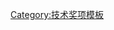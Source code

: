 {{Navbox
|name       = 突破奖获得者
|title      = [[突破奖]]获得者
|state      = {{{state|autocollapse}}}
|listclass  = hlist
|titlestyle = background:#eedd82;
|summary    = A list of Breakthrough Prize laureates
|groupstyle = background:#eedd82;

|group1 = [[基础物理学突破奖]]
|list1  = {{Navbox subgroup
|group1 = 2012年
|list1 = 
* [[尼马·阿尔卡尼-哈米德]]
* [[阿兰·古斯]]
* [[阿列克谢·基塔耶夫]] 
* [[马克西姆·孔采维奇]] 
* [[安德烈·林德]]
* [[胡安·马尔达西那]] 
* [[内森·塞伯格]]
* {{tsl|en|Ashoke Sen|阿索克·臣}}
* [[爱德华·威滕]]
|group2 = 2013年
|list2 = 
* [[亚历山大·泊里雅科夫]]
|group3 = ''特别奖''
|list3 =  
* [[史蒂芬·霍金]]
* {{tsl|en|Peter Jenni|彼得·熱尼}}
* [[法比奥拉·吉亞諾提]] ([[超環面儀器]]計劃)
* {{tsl|en|Michel Della Negra|米歇爾·迪也·奈格亞}}, 
* {{tsl|en|Tejinder Virdee|特金德·科迪}}, 
* {{tsl|en|Guido Tonelli|吉多·圖內利}}, 
* {{tsl|en|Joseph Incandela|約瑟·伊簡德拉}} ([[緊湊緲子線圈]]計劃)
* {{tsl|en|Lyn Evans|連·埃文斯}} ([[大型強子對撞機]]計劃) 
|group4 = 2014年
|list4 = 
* [[迈克尔·格林 (物理学家)|迈克尔·格林]]
* [[约翰·施瓦茨]]
|group5 = 2015年
|list5 = 
* [[索尔·珀尔马特]]和[[超新星宇宙學計畫]]成员
*[[布赖恩·施密特]], [[亚当·里斯]]和[[高红移超新星搜索队]]成员
|group6 = 2016年
|list6 = 
* [[王贻芳]]、[[陆锦标]]和[[大亚湾核反应堆中微子实验]]
* [[鈴木厚人]]和{{tsl|en|Kamioka Liquid Scintillator Antineutrino Detector|神岡液態閃爍體中微子探測器|KamLAND}}团队
* {{tsl|en|Koichiro Nishikawa|西川公一郎}}和[[K2K實驗|K2K]]/[[T2K實驗|T2K]]团队
* [[阿瑟·麦克唐纳]]和[[萨德伯里中微子观测站]]团队 
* [[梶田隆章]]和[[超级神冈探测器]]团队 
|group7 = ''特别奖''
|list7 = 
* [[朗納·德瑞福]]
* [[基普·索恩]]
* [[莱纳·魏斯]]
* [[LIGO科学合作组织]]
|group8 = 2017年
|list8 = 
* [[约瑟夫·波尔钦斯基]]
* [[安德鲁·施特罗明格]]
* [[卡姆朗·瓦法]]
|group9 = 2018年
|list9 = * [[查尔斯·L·本内特]]
* [[加里·欣肖]]
* [[诺曼·雅罗西克]]
* [[莱曼·佩吉]]
* [[大卫·斯伯格]]
* [[WMAP]]团队成员
|group10 = ''特别奖''
|list10 = 
* [[约瑟琳·贝尔·伯奈尔]]
|group11 = 2019年
|list11 = 
*[[查尔斯·凯恩]]
*{{link-de|尤金·梅莱|Eugene J. Mele}}
|group12 = ''特别奖''
|list12 = 
* [[塞尔焦·费拉拉]]
* {{link-en|丹尼尔·Z·弗里德曼|Daniel Z. Freedman}}
* [[彼得·范尼乌文赫伊曾]]
|group13 = 2020年
|list13 = 
* [[事件視界望遠鏡]]團隊
|group14 = 2021年
|list14 = 
* {{link-de|艾里克·阿德爾博格|Eric G. Adelberger}}
* {{link-de|延斯·岡拉克|Jens H. Gundlach}}
* {{link-de|布莱尼·赫克尔|Blayne Heckel}}
|group15 = ''特别奖''
|list15 = 
* [[史蒂文·溫伯格]]
|group16 = 2022年
|list16 = 
* [[香取秀俊]]
* [[葉軍]]
}}
|group2 = [[生命科学突破奖]]
|list2  = {{Navbox subgroup
|group1 = 2013年
|list1 = * [[科妮莉亚·巴格曼]]
* [[戴维·博特斯坦]]
* [[刘易斯·坎特利]]
* {{tsl|en|Hans Clevers|漢斯·克萊弗斯}}
* [[蒂蒂亚·德朗厄]]
* [[纳波莱奥内·费拉拉]]
* [[埃里克·兰德]]
* [[查尔斯·索耶斯]]
* [[罗伯特·温伯格]]
* [[山中伸彌]]
* [[贝尔特·福格尔斯泰因]]
|group2 = 2014年
|list2 = * [[詹姆斯·艾利森]]
* {{tsl|en|Mahlon DeLong|馬龍·迪隆}}
* [[迈克尔·N·霍尔]]
* [[罗伯特·兰格]]
* {{tsl|en|Richard P. Lifton|理查德·P·利夫頓}}
* [[亚历山大·瓦尔沙夫斯基]]
|group3 = 2015年
|list3 = * {{tsl|en|Alim Louis Benabid|阿里姆·路易·本納比}}
* [[查尔斯·戴维·阿利斯]]
* [[维克托·安布罗斯]]
* [[加里·鲁夫昆]]
* [[珍妮弗·道德纳]]
* [[埃玛纽埃勒·沙尔庞捷]]
|group4 = 2016年
|list4 = * {{tsl|en|Edward Boyden|愛德華·博伊頓}}
* [[卡尔·代塞尔罗思]]
* {{tsl|en|John Hardy (geneticist)|約翰·哈迪 (科学家)|約翰·哈迪}}
* {{tsl|en|Helen Hobbs|海倫·霍布斯}}
* [[斯万特·帕博]] 
|group5 = 2017年
|list5 = * [[斯蒂芬·埃利奇]]
* {{tsl|en|Harry F. Noller|哈里·F·諾勒}}
* {{tsl|en|Roeland Nusse|羅依·努塞}}
* [[大隅良典]]
* [[胡達·佐格比]]
|group6 = 2018年
|list6 = * [[乔安·佐利]]
* [[彼得·瓦尔特]]
* [[森和俊]]
* {{tsl|en|Kim Nasmyth|金·內史密斯}}
* {{tsl|en|Don W. Cleveland|唐·W·克里夫蘭}}
|group7 = 2019年
|list7 =
* [[莊小威]]
* [[陈志坚 (1966年)|陈志坚]]
* {{tsl|en|C. Frank Bennett|C·法蘭克·班尼特}}
* {{tsl|en|Adrian R. Krainer|亞德里恩·R·克里拿}}
* [[安格利卡·阿蒙]]
|group8 = 2020年
|list8 =
* {{link-en|李文渝|Virginia Man-Yee Lee}}
* [[弗朗茲-烏爾里奇·哈特爾]]
* [[阿瑟·霍里奇]]
* [[傑弗里·弗里德曼]]
* [[戴維·朱利葉斯]]
|group9 = 2021年
|list9 =
* [[盧煜明]]
* {{link-en|凯瑟琳·杜拉克|Catherine Dulac}}
* {{link-en|大衛·貝克|David Baker (biochemist)}}
* {{link-de|理查·J·尤爾|Richard J. Youle}}
|group10 = 2022年
|list10 =
* {{link-fr|帕斯卡爾·邁耶|Pascal Mayer (biophysicien)}}
* {{link-en|大卫·克莱纳曼|David Klenerman}}
* {{link-en|尚卡爾·巴拉蘇布拉馬尼亞安|Shankar Balasubramanian}}
* [[德鲁·韦斯曼]]
* [[考里科·卡塔林]]
* {{link-en|傑佛瑞·W·凱利|Jeffery W. Kelly}}
}}
|group3 = [[数学突破奖]]
|list3  = {{Navbox subgroup
|group1 = 2015年
|list1 = * [[西蒙·唐纳森]]
* [[马克西姆·孔采维奇]]
* [[雅各·卢里]]
* [[陶哲轩]]
* [[理查·泰勒 (数学家)|理查·泰勒]] 
|group2 = 2016年
|list2 = {{tsl|en|Ian Agol|伊安·阿高爾}}
|group3 = 2017年
|list3 = [[让·布尔甘]]
|group4 = 2018年
|list4 = * {{tsl|en|Christopher Hacon|基斯杜化·希根}}
* {{tsl|en|James McKernan|詹姆斯·麥基南}}
|group5 = 2019年
|list5 =
* [[樊尚·拉福格]]
|group6 = 2020年
|list6 = 
* {{link-en|亞歷斯·埃斯金|Alex Eskin}}
* [[瑪麗安·米爾札哈尼]]
|group7 = 2021年
|list7 = 
* [[馬丁·海雷爾]]
|group8 = 2022年
|list8 = 
* {{link-ja|望月拓郎|望月拓郎}}
}}
|below = [[:Category:突破奖获得者]]
}}<noinclude>
{{collapsible option}}
[[Category:技术奖项模板]]
</noinclude>